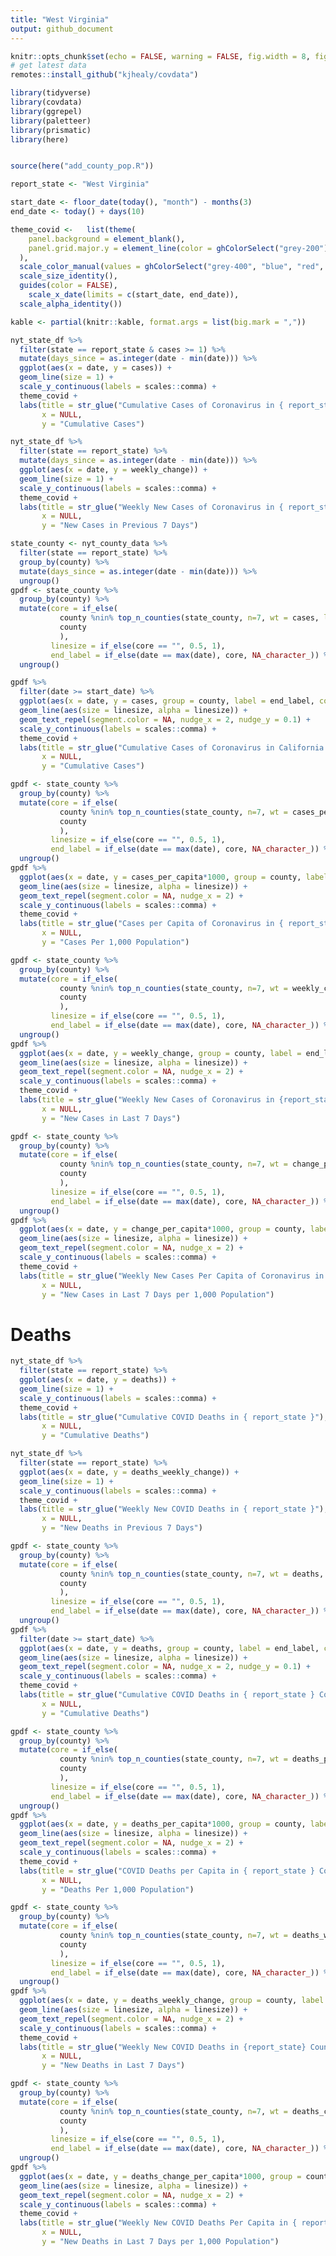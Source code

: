 ```yaml
---
title: "West Virginia"
output: github_document
---
```


```r
knitr::opts_chunk$set(echo = FALSE, warning = FALSE, fig.width = 8, fig.height = 6, fig.retina = 4)
# get latest data
remotes::install_github("kjhealy/covdata")

library(tidyverse)
library(covdata)
library(ggrepel)
library(paletteer)
library(prismatic)
library(here)


source(here("add_county_pop.R"))

report_state <- "West Virginia"

start_date <- floor_date(today(), "month") - months(3)
end_date <- today() + days(10)

theme_covid <-   list(theme(
    panel.background = element_blank(),
    panel.grid.major.y = element_line(color = ghColorSelect("grey-200"))
  ),
  scale_color_manual(values = ghColorSelect("grey-400", "blue", "red", "green", "yellow-800", "purple", "orange", "pink")),
  scale_size_identity(),
  guides(color = FALSE),
    scale_x_date(limits = c(start_date, end_date)),
  scale_alpha_identity())

kable <- partial(knitr::kable, format.args = list(big.mark = ","))
```


```r
nyt_state_df %>% 
  filter(state == report_state & cases >= 1) %>% 
  mutate(days_since = as.integer(date - min(date))) %>% 
  ggplot(aes(x = date, y = cases)) +
  geom_line(size = 1) +
  scale_y_continuous(labels = scales::comma) +
  theme_covid +
  labs(title = str_glue("Cumulative Cases of Coronavirus in { report_state }"),
       x = NULL,
       y = "Cumulative Cases")
```

```r
nyt_state_df %>% 
  filter(state == report_state) %>% 
  mutate(days_since = as.integer(date - min(date))) %>% 
  ggplot(aes(x = date, y = weekly_change)) +
  geom_line(size = 1) +
  scale_y_continuous(labels = scales::comma) +
  theme_covid +
  labs(title = str_glue("Weekly New Cases of Coronavirus in { report_state }"),
       x = NULL,
       y = "New Cases in Previous 7 Days")
```

```r
state_county <- nyt_county_data %>% 
  filter(state == report_state) %>% 
  group_by(county) %>% 
  mutate(days_since = as.integer(date - min(date))) %>% 
  ungroup()
gpdf <- state_county %>% 
  group_by(county) %>% 
  mutate(core = if_else(
           county %nin% top_n_counties(state_county, n=7, wt = cases, label = county), "", 
           county 
           ),
         linesize = if_else(core == "", 0.5, 1),
         end_label = if_else(date == max(date), core, NA_character_)) %>% 
  ungroup()
```



```r
gpdf %>% 
  filter(date >= start_date) %>% 
  ggplot(aes(x = date, y = cases, group = county, label = end_label, color = core)) +
  geom_line(aes(size = linesize, alpha = linesize)) +
  geom_text_repel(segment.color = NA, nudge_x = 2, nudge_y = 0.1) +
  scale_y_continuous(labels = scales::comma) +
  theme_covid +
  labs(title = str_glue("Cumulative Cases of Coronavirus in California Counties"),
       x = NULL,
       y = "Cumulative Cases")
```

```r
gpdf <- state_county %>% 
  group_by(county) %>% 
  mutate(core = if_else(
           county %nin% top_n_counties(state_county, n=7, wt = cases_per_capita, label = county), "", 
           county 
           ),
         linesize = if_else(core == "", 0.5, 1),
         end_label = if_else(date == max(date), core, NA_character_)) %>% 
  ungroup()
gpdf %>% 
  ggplot(aes(x = date, y = cases_per_capita*1000, group = county, label = end_label, color = core)) +
  geom_line(aes(size = linesize, alpha = linesize)) +
  geom_text_repel(segment.color = NA, nudge_x = 2) +
  scale_y_continuous(labels = scales::comma) +
  theme_covid +
  labs(title = str_glue("Cases per Capita of Coronavirus in { report_state } Counties"),
       x = NULL,
       y = "Cases Per 1,000 Population")
```





```r
gpdf <- state_county %>% 
  group_by(county) %>% 
  mutate(core = if_else(
           county %nin% top_n_counties(state_county, n=7, wt = weekly_change, label = county), "", 
           county 
           ),
         linesize = if_else(core == "", 0.5, 1),
         end_label = if_else(date == max(date), core, NA_character_)) %>% 
  ungroup()
gpdf %>% 
  ggplot(aes(x = date, y = weekly_change, group = county, label = end_label, color = core)) +
  geom_line(aes(size = linesize, alpha = linesize)) +
  geom_text_repel(segment.color = NA, nudge_x = 2) +
  scale_y_continuous(labels = scales::comma) +
  theme_covid +
  labs(title = str_glue("Weekly New Cases of Coronavirus in {report_state} Counties"),
       x = NULL,
       y = "New Cases in Last 7 Days")
```


```r
gpdf <- state_county %>% 
  group_by(county) %>% 
  mutate(core = if_else(
           county %nin% top_n_counties(state_county, n=7, wt = change_per_capita, label = county), "", 
           county 
           ),
         linesize = if_else(core == "", 0.5, 1),
         end_label = if_else(date == max(date), core, NA_character_)) %>% 
  ungroup()
gpdf %>% 
  ggplot(aes(x = date, y = change_per_capita*1000, group = county, label = end_label, color = core)) +
  geom_line(aes(size = linesize, alpha = linesize)) +
  geom_text_repel(segment.color = NA, nudge_x = 2) +
  scale_y_continuous(labels = scales::comma) +
  theme_covid +
  labs(title = str_glue("Weekly New Cases Per Capita of Coronavirus in { report_state } Counties"),
       x = NULL,
       y = "New Cases in Last 7 Days per 1,000 Population")
```



# Deaths


```r
nyt_state_df %>% 
  filter(state == report_state) %>% 
  ggplot(aes(x = date, y = deaths)) +
  geom_line(size = 1) +
  scale_y_continuous(labels = scales::comma) +
  theme_covid +
  labs(title = str_glue("Cumulative COVID Deaths in { report_state }"),
       x = NULL,
       y = "Cumulative Deaths")
```

```r
nyt_state_df %>% 
  filter(state == report_state) %>% 
  ggplot(aes(x = date, y = deaths_weekly_change)) +
  geom_line(size = 1) +
  scale_y_continuous(labels = scales::comma) +
  theme_covid +
  labs(title = str_glue("Weekly New COVID Deaths in { report_state }"),
       x = NULL,
       y = "New Deaths in Previous 7 Days")
```



```r
gpdf <- state_county %>% 
  group_by(county) %>% 
  mutate(core = if_else(
           county %nin% top_n_counties(state_county, n=7, wt = deaths, label = county), "", 
           county 
           ),
         linesize = if_else(core == "", 0.5, 1),
         end_label = if_else(date == max(date), core, NA_character_)) %>% 
  ungroup()
gpdf %>% 
  filter(date >= start_date) %>% 
  ggplot(aes(x = date, y = deaths, group = county, label = end_label, color = core)) +
  geom_line(aes(size = linesize, alpha = linesize)) +
  geom_text_repel(segment.color = NA, nudge_x = 2, nudge_y = 0.1) +
  scale_y_continuous(labels = scales::comma) +
  theme_covid +
  labs(title = str_glue("Cumulative COVID Deaths in { report_state } Counties"),
       x = NULL,
       y = "Cumulative Deaths")
```

```r
gpdf <- state_county %>% 
  group_by(county) %>% 
  mutate(core = if_else(
           county %nin% top_n_counties(state_county, n=7, wt = deaths_per_capita, label = county), "", 
           county 
           ),
         linesize = if_else(core == "", 0.5, 1),
         end_label = if_else(date == max(date), core, NA_character_)) %>% 
  ungroup()
gpdf %>% 
  ggplot(aes(x = date, y = deaths_per_capita*1000, group = county, label = end_label, color = core)) +
  geom_line(aes(size = linesize, alpha = linesize)) +
  geom_text_repel(segment.color = NA, nudge_x = 2) +
  scale_y_continuous(labels = scales::comma) +
  theme_covid +                                                                                  
  labs(title = str_glue("COVID Deaths per Capita in { report_state } Counties"),
       x = NULL,
       y = "Deaths Per 1,000 Population")
```



```r
gpdf <- state_county %>% 
  group_by(county) %>% 
  mutate(core = if_else(
           county %nin% top_n_counties(state_county, n=7, wt = deaths_weekly_change, label = county), "", 
           county 
           ),
         linesize = if_else(core == "", 0.5, 1),
         end_label = if_else(date == max(date), core, NA_character_)) %>% 
  ungroup()
gpdf %>% 
  ggplot(aes(x = date, y = deaths_weekly_change, group = county, label = end_label, color = core)) +
  geom_line(aes(size = linesize, alpha = linesize)) +
  geom_text_repel(segment.color = NA, nudge_x = 2) +
  scale_y_continuous(labels = scales::comma) +
  theme_covid +
  labs(title = str_glue("Weekly New COVID Deaths in {report_state} Counties"),
       x = NULL,
       y = "New Deaths in Last 7 Days")
```


```r
gpdf <- state_county %>% 
  group_by(county) %>% 
  mutate(core = if_else(
           county %nin% top_n_counties(state_county, n=7, wt = deaths_change_per_capita, label = county), "", 
           county 
           ),
         linesize = if_else(core == "", 0.5, 1),
         end_label = if_else(date == max(date), core, NA_character_)) %>% 
  ungroup()
gpdf %>% 
  ggplot(aes(x = date, y = deaths_change_per_capita*1000, group = county, label = end_label, color = core)) +
  geom_line(aes(size = linesize, alpha = linesize)) +
  geom_text_repel(segment.color = NA, nudge_x = 2) +
  scale_y_continuous(labels = scales::comma) +
  theme_covid +
  labs(title = str_glue("Weekly New COVID Deaths Per Capita in { report_state } Counties"),
       x = NULL,
       y = "New Deaths in Last 7 Days per 1,000 Population")
```

